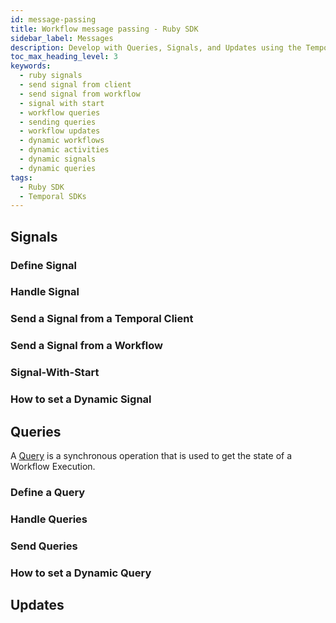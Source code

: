 ```yaml
---
id: message-passing
title: Workflow message passing - Ruby SDK
sidebar_label: Messages
description: Develop with Queries, Signals, and Updates using the Temporal Ruby SDK.
toc_max_heading_level: 3
keywords:
  - ruby signals
  - send signal from client
  - send signal from workflow
  - signal with start
  - workflow queries
  - sending queries
  - workflow updates
  - dynamic workflows
  - dynamic activities
  - dynamic signals
  - dynamic queries
tags:
  - Ruby SDK
  - Temporal SDKs
---
```


## Signals
<!-- Links to pages about Signals-->

### Define Signal

<!-- CONTENT-->

### Handle Signal

<!-- CONTENT-->

### Send a Signal from a Temporal Client

<!-- CONTENT-->

### Send a Signal from a Workflow 

<!-- CONTENT-->

### Signal-With-Start 


 <!-- CONTENT-->

### How to set a Dynamic Signal 

 <!-- CONTENT-->

## Queries

A [Query](/workflows#query) is a synchronous operation that is used to get the state of a Workflow Execution.

### Define a Query 

<!-- CONTENT-->

### Handle Queries 

<!-- CONTENT-->

### Send Queries 

 <!-- CONTENT-->

 ### How to set a Dynamic Query 

 <!-- CONTENT-->

 ## Updates


